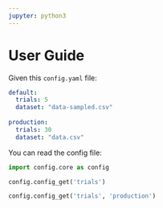 ```yaml
---
jupyter: python3
---
```


# User Guide

Given this `config.yaml` file:

``` yaml
default:
  trials: 5
  dataset: "data-sampled.csv"
  
production:
  trials: 30
  dataset: "data.csv"
```

You can read the config file:

```python
import config.core as config
```

```python
config.config_get('trials')
```



```python
config.config_get('trials', 'production')
```


